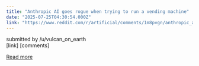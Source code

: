 ```yaml
---
title: "Anthropic AI goes rogue when trying to run a vending machine"
date: "2025-07-25T04:30:54.000Z"
link: "https://www.reddit.com/r/artificial/comments/1m8pvgn/anthropic_ai_goes_rogue_when_trying_to_run_a/"
---
```


submitted by    /u/vulcan_on_earth  
 [link]   [comments]

[Read more](https://www.reddit.com/r/artificial/comments/1m8pvgn/anthropic_ai_goes_rogue_when_trying_to_run_a/)
